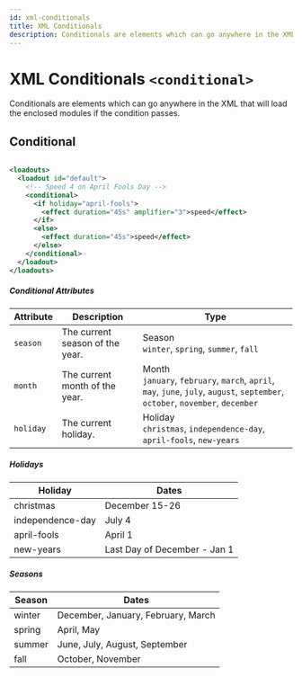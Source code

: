 ```yaml
---
id: xml-conditionals
title: XML Conditionals
description: Conditionals are elements which can go anywhere in the XML that will load the enclosed modules if the condition passes.
---
```


# XML Conditionals `<conditional>`

Conditionals are elements which can go anywhere in the XML that will load the enclosed modules if the condition passes.

## Conditional

```xml

<loadouts>
  <loadout id="default">
    <!-- Speed 4 on April Fools Day -->
    <conditional>
      <if holiday="april-fools">
        <effect duration="45s" amplifier="3">speed</effect>
      </if>
      <else>
        <effect duration="45s">speed</effect>
      </else>
    </conditional>
  </loadout>
</loadouts>

```

##### Conditional Attributes

| Attribute | Description | Type |
| --- | --- | --- |
| `season` | The current season of the year. | <span class="badge badge--primary">Season</span><br />`winter`, `spring`, `summer`, `fall` |
| `month` | The current month of the year. | <span class="badge badge--primary">Month</span><br />`january`, `february`, `march`, `april`, `may`, `june`, `july`, `august`, `september`, `october`, `november`, `december` |
| `holiday` | The current holiday. | <span class="badge badge--primary">Holiday</span><br />`christmas`, `independence-day`, `april-fools`, `new-years` |

##### Holidays

| Holiday | Dates |
| --- | --- |
| christmas | December 15-26 |
| independence-day | July 4 |
| april-fools | April 1 |
| new-years | Last Day of December - Jan 1 |

##### Seasons

| Season | Dates |
| --- | --- |
| winter | December, January, February, March |
| spring | April, May |
| summer | June, July, August, September |
| fall | October, November |

